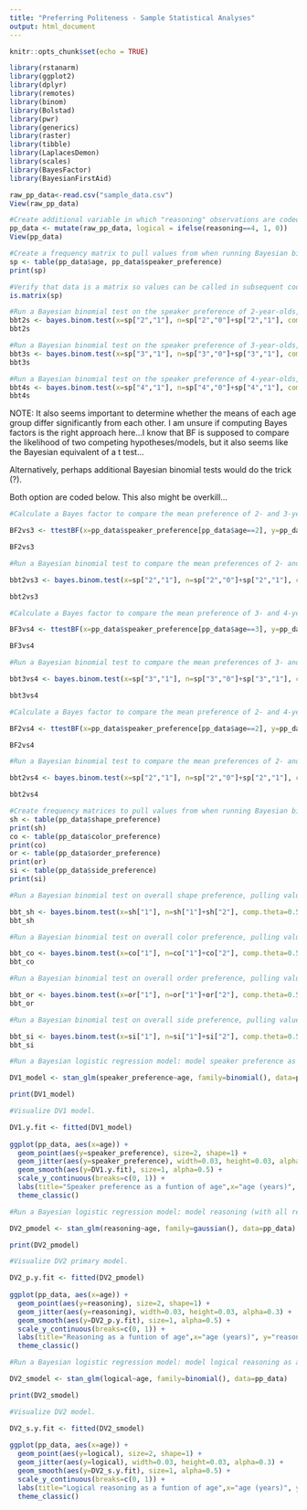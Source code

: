 ```yaml
---
title: "Preferring Politeness - Sample Statistical Analyses"
output: html_document
---
```


```r
knitr::opts_chunk$set(echo = TRUE)
```

```r
library(rstanarm)
library(ggplot2)
library(dplyr)
library(remotes)
library(binom)
library(Bolstad)
library(pwr)
library(generics)
library(raster)
library(tibble)
library(LaplacesDemon)
library(scales)
library(BayesFactor)
library(BayesianFirstAid)
```

```r
raw_pp_data<-read.csv("sample_data.csv")
View(raw_pp_data)
```

```r
#Create additional variable in which "reasoning" observations are coded as 1 = logical reasoning and 0 = other reasoning.
pp_data <- mutate(raw_pp_data, logical = ifelse(reasoning==4, 1, 0))
View(pp_data)
```

```r
#Create a frequency matrix to pull values from when running Bayesian binomial tests.
sp <- table(pp_data$age, pp_data$speaker_preference)
print(sp)
```

```r
#Verify that data is a matrix so values can be called in subsequent code.
is.matrix(sp)
```
```r
#Run a Bayesian binomial test on the speaker preference of 2-year-olds, pulling values from frequency matrix.(Bayesian binomial tests determine whether the proportion of participants who prefer a polite speaker differs from chance.)
bbt2s <- bayes.binom.test(x=sp["2","1"], n=sp["2","0"]+sp["2","1"], comp.theta=0.5, cred.mass=0.95)
bbt2s
```



```r
#Run a Bayesian binomial test on the speaker preference of 3-year-olds, pulling values from frequency matrix.
bbt3s <- bayes.binom.test(x=sp["3","1"], n=sp["3","0"]+sp["3","1"], comp.theta=0.5, cred.mass=0.95)
bbt3s
```

```r
#Run a Bayesian binomial test on the speaker preference of 4-year-olds, pulling values from frequency matrix.
bbt4s <- bayes.binom.test(x=sp["4","1"], n=sp["4","0"]+sp["4","1"], comp.theta=0.5, cred.mass=0.95)
bbt4s
```

NOTE: It also seems important to determine whether the means of each age group differ significantly from each other. I am unsure if computing Bayes factors is the right approach here...I know that BF is supposed to compare the likelihood of two competing hypotheses/models, but it also seems like the Bayesian equivalent of a t test...

Alternatively, perhaps additional Bayesian binomial tests would do the trick (?).

Both option are coded below. This also might be overkill...

```r
#Calculate a Bayes factor to compare the mean preference of 2- and 3-year olds.

BF2vs3 <- ttestBF(x=pp_data$speaker_preference[pp_data$age==2], y=pp_data$speaker_preference[pp_data$age==3], paired=FALSE)

BF2vs3
```

```r
#Run a Bayesian binomial test to compare the mean preferences of 2- and 3-year-olds. 

bbt2vs3 <- bayes.binom.test(x=sp["2","1"], n=sp["2","0"]+sp["2","1"], comp.theta=mean(pp_data$speaker_preference[pp_data$age==3]), cred.mass=0.95)

bbt2vs3
```

```r
#Calculate a Bayes factor to compare the mean preference of 3- and 4-year olds.

BF3vs4 <- ttestBF(x=pp_data$speaker_preference[pp_data$age==3], y=pp_data$speaker_preference[pp_data$age==4], paired=FALSE)

BF3vs4
```

```r
#Run a Bayesian binomial test to compare the mean preferences of 3- and 4-year-olds. 

bbt3vs4 <- bayes.binom.test(x=sp["3","1"], n=sp["3","0"]+sp["3","1"], comp.theta=mean(pp_data$speaker_preference[pp_data$age==4]), cred.mass=0.95)

bbt3vs4
```

```r
#Calculate a Bayes factor to compare the mean preference of 2- and 4-year olds.

BF2vs4 <- ttestBF(x=pp_data$speaker_preference[pp_data$age==2], y=pp_data$speaker_preference[pp_data$age==4], paired=FALSE)

BF2vs4
```

```r
#Run a Bayesian binomial test to compare the mean preferences of 2- and 4-year-olds. 

bbt2vs4 <- bayes.binom.test(x=sp["2","1"], n=sp["2","0"]+sp["2","1"], comp.theta=mean(pp_data$speaker_preference[pp_data$age==4]), cred.mass=0.95)

bbt2vs4
```

```r
#Create frequency matrices to pull values from when running Bayesian binomial tests
sh <- table(pp_data$shape_preference)
print(sh)
co <- table(pp_data$color_preference)
print(co)
or <- table(pp_data$order_preference)
print(or)
si <- table(pp_data$side_preference)
print(si)
```

```r
#Run a Bayesian binomial test on overall shape preference, pulling values from frequency matrix.

bbt_sh <- bayes.binom.test(x=sh["1"], n=sh["1"]+sh["2"], comp.theta=0.5, cred.mass=0.95)
bbt_sh
```

```r
#Run a Bayesian binomial test on overall color preference, pulling values from frequency matrix.

bbt_co <- bayes.binom.test(x=co["1"], n=co["1"]+co["2"], comp.theta=0.5, cred.mass=0.95)
bbt_co
```

```r
#Run a Bayesian binomial test on overall order preference, pulling values from frequency matrix.

bbt_or <- bayes.binom.test(x=or["1"], n=or["1"]+or["2"], comp.theta=0.5, cred.mass=0.95)
bbt_or
```

```r
#Run a Bayesian binomial test on overall side preference, pulling values from frequency matrix.

bbt_si <- bayes.binom.test(x=si["1"], n=si["1"]+si["2"], comp.theta=0.5, cred.mass=0.95)
bbt_si
```

```r
#Run a Bayesian logistic regression model: model speaker preference as a function of age.

DV1_model <- stan_glm(speaker_preference~age, family=binomial(), data=pp_data)

print(DV1_model)
```

```r
#Visualize DV1 model.

DV1.y.fit <- fitted(DV1_model)
  
ggplot(pp_data, aes(x=age)) +
  geom_point(aes(y=speaker_preference), size=2, shape=1) +
  geom_jitter(aes(y=speaker_preference), width=0.03, height=0.03, alpha=0.3) +
  geom_smooth(aes(y=DV1.y.fit), size=1, alpha=0.5) +
  scale_y_continuous(breaks=c(0, 1)) +
  labs(title="Speaker preference as a funtion of age",x="age (years)", y="speaker preference") +
  theme_classic()
```
```r
#Run a Bayesian logistic regression model: model reasoning (with all reasoning levels) as a function of age.

DV2_pmodel <- stan_glm(reasoning~age, family=gaussian(), data=pp_data)

print(DV2_pmodel)
```

```r
#Visualize DV2 primary model.

DV2_p.y.fit <- fitted(DV2_pmodel)
  
ggplot(pp_data, aes(x=age)) +
  geom_point(aes(y=reasoning), size=2, shape=1) +
  geom_jitter(aes(y=reasoning), width=0.03, height=0.03, alpha=0.3) +
  geom_smooth(aes(y=DV2_p.y.fit), size=1, alpha=0.5) +
  scale_y_continuous(breaks=c(0, 1)) +
  labs(title="Reasoning as a funtion of age",x="age (years)", y="reasoning") +
  theme_classic()
```

```r
#Run a Bayesian logistic regression model: model logical reasoning as a function of age.

DV2_smodel <- stan_glm(logical~age, family=binomial(), data=pp_data)

print(DV2_smodel)
```

```r
#Visualize DV2 model.

DV2_s.y.fit <- fitted(DV2_smodel)
  
ggplot(pp_data, aes(x=age)) +
  geom_point(aes(y=logical), size=2, shape=1) +
  geom_jitter(aes(y=logical), width=0.03, height=0.03, alpha=0.3) +
  geom_smooth(aes(y=DV2_s.y.fit), size=1, alpha=0.5) +
  scale_y_continuous(breaks=c(0, 1)) +
  labs(title="Logical reasoning as a funtion of age",x="age (years)", y="logical reasoning") +
  theme_classic()
```
